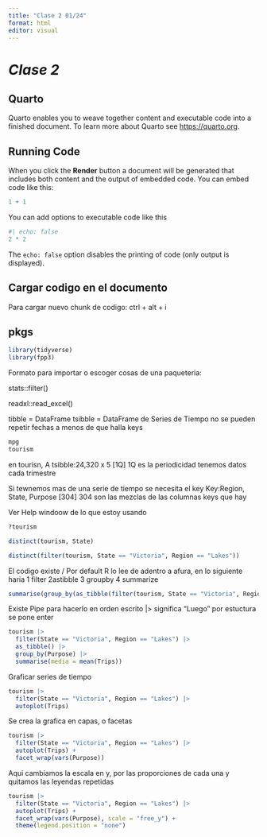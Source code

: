 ```yaml
---
title: "Clase 2 01/24"
format: html
editor: visual
---
```


# *Clase 2*

## Quarto

Quarto enables you to weave together content and executable code into a finished document. To learn more about Quarto see <https://quarto.org>.

## Running Code

When you click the **Render** button a document will be generated that includes both content and the output of embedded code. You can embed code like this:

```r
1 + 1
```

You can add options to executable code like this

```r
#| echo: false
2 * 2
```

The `echo: false` option disables the printing of code (only output is displayed).

## Cargar codigo en el documento

Para cargar nuevo chunk de codigo: ctrl + alt + i

## pkgs

```r
library(tidyverse)
library(fpp3)
```

Formato para importar o escoger cosas de una paqueteria:

stats::filter()

readxl::read_excel()

tibble = DataFrame tsibble = DataFrame de Series de Tiempo no se pueden repetir fechas a menos de que halla keys

```r
mpg
tourism
```

en tourisn, A tsibble:24,320 x 5 \[1Q\] 1Q es la periodicidad tenemos datos cada trimestre

Si tewnemos mas de una serie de tiempo se necesita el key Key:Region, State, Purpose \[304\] 304 son las mezclas de las columnas keys que hay

Ver Help windoow de lo que estoy usando

```r
?tourism
```

```r
distinct(tourism, State)
```

```r
distinct(filter(tourism, State == "Victoria", Region == "Lakes"))
```

El codigo existe / Por default R lo lee de adentro a afura, en lo siguiente haria 1 filter 2astibble 3 groupby 4 summarize

```r
summarise(group_by(as_tibble(filter(tourism, State == "Victoria", Region == "Lakes")),Purpose),media = mean(Trips))
```

Existe Pipe para hacerlo en orden escrito \|\> significa "Luego" por estuctura se pone enter

```r
tourism |>
  filter(State == "Victoria", Region == "Lakes") |>
  as_tibble() |>
  group_by(Purpose) |>
  summarise(media = mean(Trips))
```

Graficar series de tiempo

```r
tourism |>
  filter(State == "Victoria", Region == "Lakes") |>
  autoplot(Trips)
```

Se crea la grafica en capas, o facetas

```r
tourism |>
  filter(State == "Victoria", Region == "Lakes") |>
  autoplot(Trips) +
  facet_wrap(vars(Purpose))
```

Aqui cambiamos la escala en y, por las proporciones de cada una y quitamos las leyendas repetidas

```r
tourism |>
  filter(State == "Victoria", Region == "Lakes") |>
  autoplot(Trips) +
  facet_wrap(vars(Purpose), scale = "free_y") +
  theme(legend.position = "none")
```
